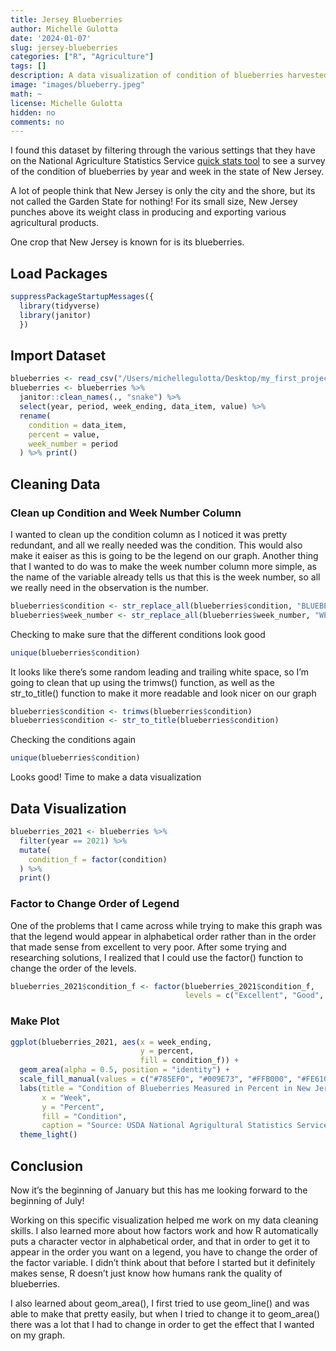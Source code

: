 ```yaml
---
title: Jersey Blueberries
author: Michelle Gulotta
date: '2024-01-07'
slug: jersey-blueberries
categories: ["R", "Agriculture"]
tags: []
description: A data visualization of condition of blueberries harvested in the 2021 growing season in New Jersey
image: "images/blueberry.jpeg"
math: ~
license: Michelle Gulotta
hidden: no
comments: no
---
```


I found this dataset by filtering through the various settings that they have on the National Agriculture Statistics Service [quick stats tool](https://quickstats.nass.usda.gov/) to see a survey of the condition of blueberries by year and week in the state of New Jersey. 

A lot of people think that New Jersey is only the city and the shore, but its not called the Garden State for nothing! For its small size, New Jersey punches above its weight class in producing and exporting various agricultural products.

One crop that New Jersey is known for is its blueberries.

## Load Packages

```r
suppressPackageStartupMessages({
  library(tidyverse)
  library(janitor)
  })
```

## Import Dataset
```r
blueberries <- read_csv("/Users/michellegulotta/Desktop/my_first_project/blueberries/blueberry.csv") 
blueberries <- blueberries %>% 
  janitor::clean_names(., "snake") %>% 
  select(year, period, week_ending, data_item, value) %>% 
  rename(
    condition = data_item,
    percent = value,
    week_number = period
  ) %>% print()
```

## Cleaning Data
### Clean up Condition and Week Number Column
I wanted to clean up the condition column as I noticed it was pretty redundant, and all we really needed was the condition. This would also make it eaiser as this is going to be the legend on our graph. Another thing that I wanted to do was to make the week number column more simple, as the name of the variable already tells us that this is the week number, so all we really need in the observation is the number.

```r
blueberries$condition <- str_replace_all(blueberries$condition, "BLUEBERRIES, TAME - CONDITION, MEASURED IN PCT", "")
blueberries$week_number <- str_replace_all(blueberries$week_number, "WEEK #", "")
```

Checking to make sure that the different conditions look good
```r
unique(blueberries$condition)
```

It looks like there's some random leading and trailing white space, so I'm going to clean that up using the trimws() function, as well as the str_to_title() function to make it more readable and look nicer on our graph

```r
blueberries$condition <- trimws(blueberries$condition)
blueberries$condition <- str_to_title(blueberries$condition)
```

Checking the conditions again
```r
unique(blueberries$condition)
```
Looks good! Time to make a data visualization

## Data Visualization

```r
blueberries_2021 <- blueberries %>% 
  filter(year == 2021) %>% 
  mutate(
    condition_f = factor(condition)
  ) %>%
  print()
```

### Factor to Change Order of Legend
One of the problems that I came across while trying to make this graph was that the legend would appear in alphabetical order rather than in the order that made sense from excellent to very poor. After some trying and researching solutions, I realized that I could use the factor() function to change the order of the levels.

```r
blueberries_2021$condition_f <- factor(blueberries_2021$condition_f,
                                       levels = c("Excellent", "Good", "Fair", "Poor", "Very Poor"))
```

### Make Plot

```r
ggplot(blueberries_2021, aes(x = week_ending, 
                             y = percent,
                             fill = condition_f)) +
  geom_area(alpha = 0.5, position = "identity") +
  scale_fill_manual(values = c("#785EF0", "#009E73", "#FFB000", "#FE6100", "#DC267F")) +
  labs(title = "Condition of Blueberries Measured in Percent in New Jersey in 2021", 
       x = "Week", 
       y = "Percent",
       fill = "Condition",
       caption = "Source: USDA National Agrigultural Statistics Service") +
  theme_light()
```


## Conclusion 
Now it's the beginning of January but this has me looking forward to the beginning of July! 

Working on this specific visualization helped me work on my data cleaning skills. I also learned more about how factors work and how R automatically puts a character vector in alphabetical order, and that in order to get it to appear in the order you want on a legend, you have to change the order of the factor variable. I didn't think about that before I started but it definitely makes sense, R doesn't just know how humans rank the quality of blueberries. 

I also learned about geom_area(), I first tried to use geom_line() and was able to make that pretty easily, but when I tried to change it to geom_area() there was a lot that I had to change in order to get the effect that I wanted on my graph. 